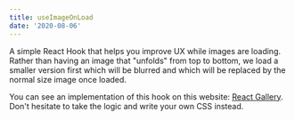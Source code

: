 ```yaml
---
title: useImageOnLoad
date: '2020-08-06'
---
```


A simple React Hook that helps you improve UX while images are loading. Rather than having an image that "unfolds" from top to bottom, we load a smaller version first which will be blurred and which will be replaced by the normal size image once loaded.

You can see an implementation of this hook on this website: [React Gallery](https://react-gallery-ux.netlify.app/). Don't hesitate to take the logic and write your own CSS instead.
